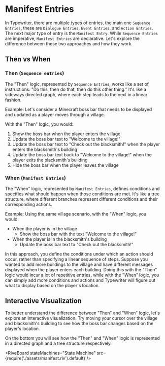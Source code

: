 
# Manifest Entries

In Typewriter, there are multiple types of entries, the main one `Sequence Entries`, these are `Dialogue Entries`, `Event Entries`, and `Action Entries`. The next major type of entry is the `Manifest Entry`. While `Sequence Entries` are imperative, `Manifest Entries` are declarative. Let's explore the difference between these two approaches and how they work.

## Then vs When

### Then (`Sequence entries`)
The "Then" logic, represented by `Sequence Entries`, works like a set of instructions: "Do this, then do that, then do this other thing." It's like a sideways directed graph, where each step leads to the next in a linear fashion.

Example: Let's consider a Minecraft boss bar that needs to be displayed and updated as a player moves through a village.

With the "Then" logic, you would:
1. Show the boss bar when the player enters the village
2. Update the boss bar text to "Welcome to the village!"
3. Update the boss bar text to "Check out the blacksmith!" when the player enters the blacksmith's building
4. Update the boss bar text back to "Welcome to the village!" when the player exits the blacksmith's building
5. Hide the boss bar when the player leaves the village

### When (`Manifest Entries`)
The "When" logic, represented by `Manifest Entries`, defines conditions and specifies what should happen when those conditions are met. It's like a tree structure, where different branches represent different conditions and their corresponding actions.

Example: Using the same village scenario, with the "When" logic, you would:
 - When the player is in the village
   - Show the boss bar with the text "Welcome to the village!"
 - When the player is in the blacksmith's building
   - Update the boss bar text to "Check out the blacksmith!"

In this approach, you define the conditions under which an action should occur, rather than specifying a linear sequence of steps.
Suppose you wanted to add more buildings to the village and have different messages displayed when the player enters each building. 
Doing this with the "Then" logic would incur a lot of repetitive entries, while with the "When" logic, you can simply add more conditions and actions and Typewriter will figure out what to display based on the player's location.

## Interactive Visualization

To better understand the difference between "Then" and "When" logic, let's explore an interactive visualization.
Try moving your cursor over the village and blacksmith's building to see how the boss bar changes based on the player's location.

On the bottom you will see how the "Then" and "When" logic is represented in a directed graph and a tree structure respectively.

<RiveBoard stateMachines="State Machine" src={require('./assets/manifest.riv').default} 
 />
